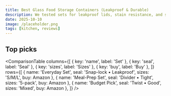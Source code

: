 ```yaml
---
title: Best Glass Food Storage Containers (Leakproof & Durable)
description: We tested sets for leakproof lids, stain resistance, and stackability.
date: 2025-10-10
image: /placeholder.png
tags: [kitchen, reviews]
---
```


## Top picks

<ComparisonTable
  columns={[
    { key: 'name', label: 'Set' },
    { key: 'seal', label: 'Seal' },
    { key: 'sizes', label: 'Sizes' },
    { key: 'buy', label: 'Buy' },
  ]}
  rows={[
    { name: 'Everyday Set', seal: 'Snap-lock • Leakproof', sizes: 'S/M/L', buy: <AmazonLink asin="B07PGL2N7J">Amazon</AmazonLink> },
    { name: 'Meal-Prep Set', seal: 'Divider • Tight', sizes: '5-pack', buy: <AmazonLink asin="B07PGL2N7J">Amazon</AmazonLink> },
    { name: 'Budget Pick', seal: 'Twist • Good', sizes: 'Mixed', buy: <AmazonLink asin="B07PGL2N7J">Amazon</AmazonLink> },
  ]}
/>
